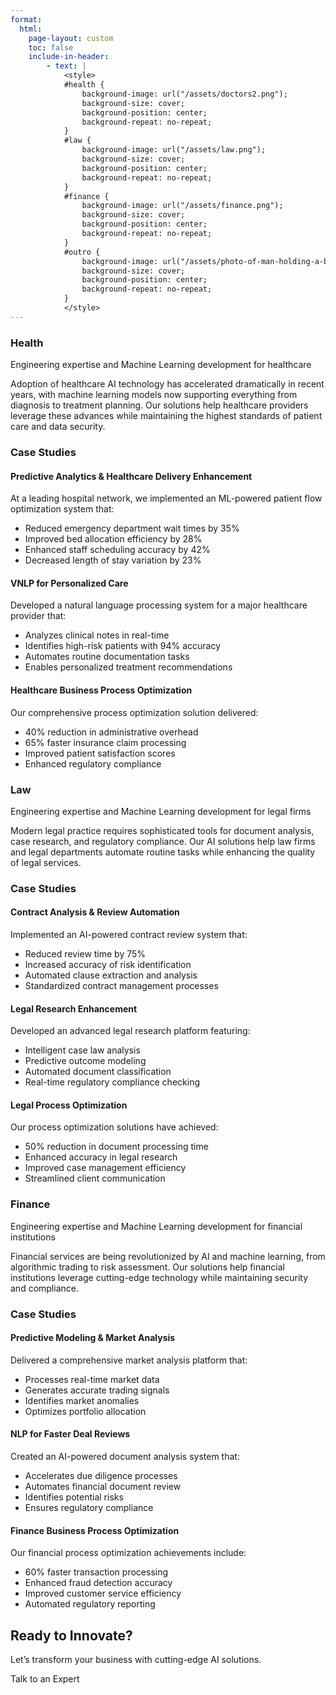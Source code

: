 ```yaml
---
format:
  html:
    page-layout: custom
    toc: false
    include-in-header:
        - text: |
            <style>
            #health {
                background-image: url("/assets/doctors2.png");
                background-size: cover;
                background-position: center;
                background-repeat: no-repeat;
            }
            #law {
                background-image: url("/assets/law.png");
                background-size: cover;
                background-position: center;
                background-repeat: no-repeat;
            }
            #finance {
                background-image: url("/assets/finance.png");
                background-size: cover;
                background-position: center;
                background-repeat: no-repeat;
            }
            #outro {
                background-image: url("/assets/photo-of-man-holding-a-book-927022.png");
                background-size: cover;
                background-position: center;
                background-repeat: no-repeat;
            }
            </style>
---
```

::: {#health .p-0 .m-0 .bg-light .tw-bg-brand-600 .text-dark .text-center .vh-100 .d-flex .flex-column .justify-content-center}

### Health {.display-5 .fw-bold}

:::: {.fs-2 .fw-light .mt-3 .px-4}
Engineering expertise and Machine Learning development for healthcare
::::
:::: {.fs-4 .start-left  .mt-3 .px-4}
Adoption of healthcare AI technology has accelerated dramatically in recent years,
with machine learning models now supporting everything from diagnosis to treatment planning.
Our solutions help healthcare providers leverage these advances while maintaining the highest
standards of patient care and data security.
::::
:::

::: {.p-0 .m-0 .bg-primary .tw-bg-brand-200 .text-white .text-center .d-flex .flex-column .justify-content-center}

### Case Studies {.text-center}

:::: {.container .px-4}
::::: {.grid}

::::: {.g-col-12 .g-col-md-4 .text-start}
#### Predictive Analytics & Healthcare Delivery Enhancement

At a leading hospital network, we implemented an ML-powered patient flow optimization system that:

- Reduced emergency department wait times by 35%
- Improved bed allocation efficiency by 28%
- Enhanced staff scheduling accuracy by 42%
- Decreased length of stay variation by 23%

:::::

::::: {.g-col-12 .g-col-md-4 .text-start}
#### VNLP for Personalized Care

Developed a natural language processing system for a major healthcare provider that:

- Analyzes clinical notes in real-time
- Identifies high-risk patients with 94% accuracy
- Automates routine documentation tasks
- Enables personalized treatment recommendations

:::::

::::: {.g-col-12 .g-col-md-4 .text-start}

#### Healthcare Business Process Optimization

Our comprehensive process optimization solution delivered:

- 40% reduction in administrative overhead
- 65% faster insurance claim processing
- Improved patient satisfaction scores
- Enhanced regulatory compliance

:::::

:::::

::::

:::

::: {#law .p-0 .m-0 .bg-primary .tw-bg-brand-600 .text-light .text-center .vh-100 .d-flex .flex-column .justify-content-center}

### Law {.display-5 .fw-bold}

:::: {.fs-2 .fw-light .mt-3 .px-4}
Engineering expertise and Machine Learning development for legal firms
::::
:::: {.fs-4  .start-left .mt-3 .px-4}
Modern legal practice requires sophisticated tools for document analysis,
case research, and regulatory compliance. Our AI solutions help law firms and
legal departments automate routine tasks while enhancing the quality of legal services.
::::
:::

::: {.p-0 .m-0 .bg-primary .tw-bg-brand-200 .text-white .text-center .d-flex .flex-column .justify-content-center}

### Case Studies {.text-center}

:::: {.container .px-4}
::::: {.grid}

::::: {.g-col-12 .g-col-md-4 .text-start}
#### Contract Analysis & Review Automation

Implemented an AI-powered contract review system that:

- Reduced review time by 75%
- Increased accuracy of risk identification
- Automated clause extraction and analysis
- Standardized contract management processes

:::::

::::: {.g-col-12 .g-col-md-4 .text-start}
#### Legal Research Enhancement

Developed an advanced legal research platform featuring:

- Intelligent case law analysis
- Predictive outcome modeling
- Automated document classification
- Real-time regulatory compliance checking

:::::

::::: {.g-col-12 .g-col-md-4 .text-start}

#### Legal Process Optimization

Our process optimization solutions have achieved:

- 50% reduction in document processing time
- Enhanced accuracy in legal research
- Improved case management efficiency
- Streamlined client communication

:::::

:::::

::::

:::

::: {#finance .p-0 .m-0 .bg-primary .tw-bg-brand-600 .text-dark .text-center .vh-100 .d-flex .flex-column .justify-content-center}

### Finance{.display-5 .fw-bold}

:::: {.fs-2 .fw-light .mt-3 .px-4}
Engineering expertise and Machine Learning development for financial institutions
::::
:::: {.fs-4 .start-left .mt-3 .px-4}
Financial services are being revolutionized by AI and machine learning,
from algorithmic trading to risk assessment. Our solutions help financial
institutions leverage cutting-edge technology while maintaining security and compliance.
::::

:::

::: {.p-0 .m-0 .bg-primary .tw-bg-brand-200 .text-white .text-center .d-flex .flex-column .justify-content-center}

### Case Studies {.text-center}

:::: {.container .px-4}
::::: {.grid}

::::: {.g-col-12 .g-col-md-4 .text-start}
#### Predictive Modeling & Market Analysis

Delivered a comprehensive market analysis platform that:

- Processes real-time market data
- Generates accurate trading signals
- Identifies market anomalies
- Optimizes portfolio allocation

:::::

::::: {.g-col-12 .g-col-md-4 .text-start}
#### NLP for Faster Deal Reviews

Created an AI-powered document analysis system that:

- Accelerates due diligence processes
- Automates financial document review
- Identifies potential risks
- Ensures regulatory compliance

:::::

::::: {.g-col-12 .g-col-md-4 .text-start}

#### Finance Business Process Optimization

Our financial process optimization achievements include:

- 60% faster transaction processing
- Enhanced fraud detection accuracy
- Improved customer service efficiency
- Automated regulatory reporting

:::::

:::::

::::

:::


::: {#outro .p-0 .m-0 .bg-primary .tw-bg-brand-600 .text-primary .text-center .vh-100 .d-flex .flex-column .justify-content-center}

## Ready to Innovate? {.display-5 .fw-5}

Let's transform your business with cutting-edge AI solutions.

[Talk to an Expert]{.btn .btn-light .btn-lg}
:::
